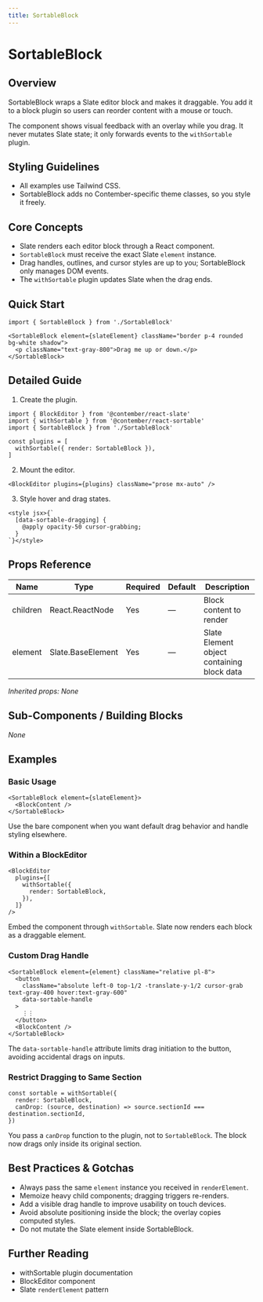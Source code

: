 ```yaml
---
title: SortableBlock
---
```


<!-- Edited by human: false -->
<!-- Examples count: 1 -->
<!-- Source examples: 1 -->
<!-- Playground examples: 0 -->
<!-- External examples: 0 -->
<!-- Import examples: 1 -->

# SortableBlock

## Overview
SortableBlock wraps a Slate editor block and makes it draggable. You add it to a block plugin so users can reorder content with a mouse or touch.

The component shows visual feedback with an overlay while you drag. It never mutates Slate state; it only forwards events to the `withSortable` plugin.

## Styling Guidelines
* All examples use Tailwind CSS.
* SortableBlock adds no Contember-specific theme classes, so you style it freely.

## Core Concepts
* Slate renders each editor block through a React component.
* `SortableBlock` must receive the exact Slate `element` instance.
* Drag handles, outlines, and cursor styles are up to you; SortableBlock only manages DOM events.
* The `withSortable` plugin updates Slate when the drag ends.

## Quick Start
```tsx
import { SortableBlock } from './SortableBlock'

<SortableBlock element={slateElement} className="border p-4 rounded bg-white shadow">
  <p className="text-gray-800">Drag me up or down.</p>
</SortableBlock>
```

## Detailed Guide
1. Create the plugin.
```tsx
import { BlockEditor } from '@contember/react-slate'
import { withSortable } from '@contember/react-sortable'
import { SortableBlock } from './SortableBlock'

const plugins = [
  withSortable({ render: SortableBlock }),
]
```

2. Mount the editor.
```tsx
<BlockEditor plugins={plugins} className="prose mx-auto" />
```

3. Style hover and drag states.
```tsx
<style jsx>{`
  [data-sortable-dragging] {
    @apply opacity-50 cursor-grabbing;
  }
`}</style>
```

## Props Reference
| Name | Type | Required | Default | Description |
|------|------|----------|---------|-------------|
| children | React.ReactNode | Yes | — | Block content to render |
| element | Slate.BaseElement | Yes | — | Slate Element object containing block data |

_Inherited props: None_

## Sub-Components / Building Blocks
_None_

## Examples

### Basic Usage
```tsx
<SortableBlock element={slateElement}>
  <BlockContent />
</SortableBlock>
```
Use the bare component when you want default drag behavior and handle styling elsewhere.

### Within a BlockEditor
```tsx
<BlockEditor
  plugins={[
    withSortable({
      render: SortableBlock,
    }),
  ]}
/>
```
Embed the component through `withSortable`. Slate now renders each block as a draggable element.

### Custom Drag Handle
```tsx
<SortableBlock element={element} className="relative pl-8">
  <button
    className="absolute left-0 top-1/2 -translate-y-1/2 cursor-grab text-gray-400 hover:text-gray-600"
    data-sortable-handle
  >
    ⋮⋮
  </button>
  <BlockContent />
</SortableBlock>
```
The `data-sortable-handle` attribute limits drag initiation to the button, avoiding accidental drags on inputs.

### Restrict Dragging to Same Section
```tsx
const sortable = withSortable({
  render: SortableBlock,
  canDrop: (source, destination) => source.sectionId === destination.sectionId,
})
```
You pass a `canDrop` function to the plugin, not to `SortableBlock`. The block now drags only inside its original section.

## Best Practices & Gotchas
* Always pass the same `element` instance you received in `renderElement`.
* Memoize heavy child components; dragging triggers re-renders.
* Add a visible drag handle to improve usability on touch devices.
* Avoid absolute positioning inside the block; the overlay copies computed styles.
* Do not mutate the Slate element inside SortableBlock.

## Further Reading
* withSortable plugin documentation
* BlockEditor component
* Slate `renderElement` pattern

<!-- End of Generated Documentation -->